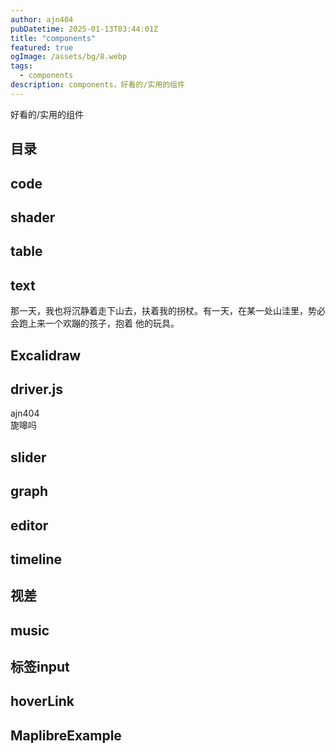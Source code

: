 ```yaml
---
author: ajn404
pubDatetime: 2025-01-13T03:44:01Z
title: "components"
featured: true
ogImage: /assets/bg/8.webp
tags:
  - components
description: components，好看的/实用的组件
---
```


好看的/实用的组件


## 目录

## code

<CodeFromUrl lang="tsx" highlightRange="1,10" url="src/config.ts" />

## shader

<ShaderTemplateUrl
  width="30"
  height="30"
  fragmentShaderPath="/assets/glsl/bookOfShader/demo/8.frag"
  client:only="react"
/>

<DemoImageFadeShader client:load />

## table

<TanstackTable client:visible />

## text

<Text client:visible>
  那一天，我也将沉静着走下山去，扶着我的拐杖。有一天，在某一处山洼里，势必会跑上来一个欢蹦的孩子，抱着
  他的玩具。
</Text>

## Excalidraw

<Excalidraw
  viewModeEnabled="true"
  file="Hooke"
  className="w-[60vw] m-auto my-10"
/>

## driver.js

<DriverNoText client:load elements="ajn404,e3-7" />

<div class="ajn404" data-description="ajn404">
  <Text client:visible>ajn404</Text>
</div>

<div class="e3-7" data-description="旎嗥吗">
  <Text client:visible>旎嗥吗</Text>
</div>

## slider


<ImagesSlider client:load />

## graph


<Graph client:load />

## editor


<Editor client:only="react" />

## timeline


<TimelineDemo client:load />

## 视差


<ViewDiff />

## music


<Peaks client:load />

## 标签input

<Tagify initialValue="rust,swift" client:only="react" />

## hoverLink


<HoverLinkContainer
  client:only="react"
  url="https://juejin.cn/post/7303739766105505832"
  img="/assets/svg/掘金.svg"
  content="事件循环 - nextTick与微任务 - 在 NodeJS的ESM模式和CJS模式下，nextTick与.then执行顺序不一致的问题"
  text="事件循环"
  className="text-pink-200"
/>

## MaplibreExample


<MaplibreExample client:visible />
